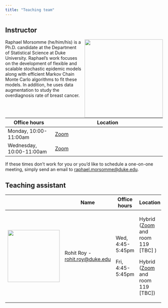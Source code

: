 ```yaml
---
title: "Teaching team"
---
```


## Instructor

![](images/team/raphael.jpg){fig-alt="Headshot of Dr. Raphael Morsomme" style="float:right;padding: 0 0 0 10px;" width="250"}

Raphael Morsomme (he/him/his) is a Ph.D. candidate at the Department of Statistical Science at Duke University. Raphael's work focuses on the development of flexible and scalable stochastic epidemic models along with efficient Markov Chain Monte Carlo algorithms to fit these models. In addition, he uses data augmentation to study the overdiagnosis rate of breast cancer.

+--------------------------+--------------------------------------------------------------+
| Office hours             | Location                                                     |
+==========================+==============================================================+
| Monday, 10:00-11:00am    | [Zoom](https://duke.zoom.us/j/92450195802 "Zoom meeting id") |
+--------------------------+--------------------------------------------------------------+
| Wednesday, 10:00-11:00am | [Zoom](https://duke.zoom.us/j/92450195802 "Zoom meeting id") |
+--------------------------+--------------------------------------------------------------+

If these times don't work for you or you'd like to schedule a one-on-one meeting, simply send an email to [raphael.morsomme\@duke.edu](mailto:raphael.morsomme@duke.edu "email").

## Teaching assistant

+-----------------------------------------+--------------------------------------------------------------+------------------+---------------------------------------------------------------------------------------------+
|                                         | Name                                                         | Office hours     | Location                                                                                    |
+:=======================================:+==============================================================+==================+=============================================================================================+
| ![](images/team/rohit.jpg){width="166"} | Rohit Roy - [rohit.roy\@duke.edu](mailto:rohit.roy@duke.edu) | Wed, 4:45-5:45pm | Hybrid ([Zoom](https://duke.zoom.us/j/94886817431 "Zoom meeting id") and room 119 \[TBC\] ) |
|                                         |                                                              |                  |                                                                                             |
|                                         |                                                              | Fri, 4:45-5:45pm | Hybrid ([Zoom](https://duke.zoom.us/j/94886817431 "Zoom meeting id") and room 119 \[TBC\])  |
+-----------------------------------------+--------------------------------------------------------------+------------------+---------------------------------------------------------------------------------------------+

